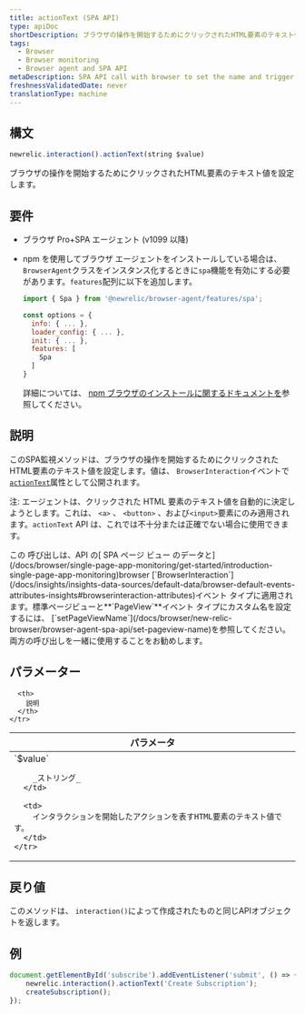 ```yaml
---
title: actionText (SPA API)
type: apiDoc
shortDescription: ブラウザの操作を開始するためにクリックされたHTML要素のテキスト値を設定します。
tags:
  - Browser
  - Browser monitoring
  - Browser agent and SPA API
metaDescription: SPA API call with browser to set the name and trigger of a browser interaction that is not a route change or URL change.
freshnessValidatedDate: never
translationType: machine
---
```


## 構文

```js
newrelic.interaction().actionText(string $value)
```

ブラウザの操作を開始するためにクリックされたHTML要素のテキスト値を設定します。

## 要件

* ブラウザ Pro+SPA エージェント (v1099 以降)

* npm を使用してブラウザ エージェントをインストールしている場合は、 `BrowserAgent`クラスをインスタンス化するときに`spa`機能を有効にする必要があります。`features`配列に以下を追加します。

  ```js
  import { Spa } from '@newrelic/browser-agent/features/spa';

  const options = {
    info: { ... },
    loader_config: { ... },
    init: { ... },
    features: [
      Spa
    ]
  }
  ```

  詳細については、 [npm ブラウザのインストールに関するドキュメントを](https://www.npmjs.com/package/@newrelic/browser-agent#new-relic-browser-agent)参照してください。

## 説明

このSPA監視メソッドは、ブラウザの操作を開始するためにクリックされたHTML要素のテキスト値を設定します。値は、 `BrowserInteraction`イベントで[`actionText`](/docs/insights/explore-data/attributes/browser-default-attributes-insights#interaction-actionText)属性として公開されます。

注: エージェントは、クリックされた HTML 要素のテキスト値を自動的に決定しようとします。これは、 `<a>` 、 `<button>` 、および`<input>`要素にのみ適用されます。`actionText` API は、これでは不十分または正確でない場合に使用できます。

<Callout variant="tip">
  この 呼び出しは、API の[ SPA ページ ビュー のデータと](/docs/browser/single-page-app-monitoring/get-started/introduction-single-page-app-monitoring)browser [`BrowserInteraction`](/docs/insights/insights-data-sources/default-data/browser-default-events-attributes-insights#browserinteraction-attributes)イベント タイプに適用されます。標準ページビューと<DNT>**`PageView`**</DNT>イベント タイプにカスタム名を設定するには、 [`setPageViewName`](/docs/browser/new-relic-browser/browser-agent-spa-api/set-pageview-name)を参照してください。 両方の呼び出しを一緒に使用することをお勧めします。
</Callout>

## パラメーター

<table>
  <thead>
    <tr>
      <th width="25%">
        パラメータ
      </th>

      <th>
        説明
      </th>
    </tr>
  </thead>

  <tbody>
    <tr>
      <td>
        `$value`

        _ストリング_
      </td>

      <td>
        インタラクションを開始したアクションを表すHTML要素のテキスト値です。
      </td>
    </tr>
  </tbody>
</table>

## 戻り値

このメソッドは、 `interaction()`によって作成されたものと同じAPIオブジェクトを返します。

## 例

```js
document.getElementById('subscribe').addEventListener('submit', () => {
    newrelic.interaction().actionText('Create Subscription');
    createSubscription();
});
```
